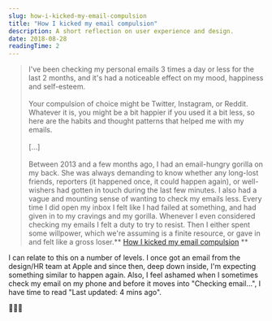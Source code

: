 ```yaml
---
slug: how-i-kicked-my-email-compulsion
title: "How I kicked my email compulsion"
description: A short reflection on user experience and design.
date: 2018-08-28
readingTime: 2
---
```


>I've been checking my personal emails 3 times a day or less for the last 2 months, and it's had a noticeable effect on my mood, happiness and self-esteem.<br /><br />
Your compulsion of choice might be Twitter, Instagram, or Reddit. Whatever it is, you might be a bit happier if you used it a bit less, so here are the habits and thought patterns that helped me with my emails.
<br /><br />
[…]
<br /><br />
Between 2013 and a few months ago, I had an email-hungry gorilla on my back. She was always demanding to know whether any long-lost friends, reporters (it happened once, it could happen again), or well-wishers had gotten in touch during the last few minutes. I also had a vague and mounting sense of wanting to check my emails less. Every time I did open my inbox I felt like I had failed at something, and had given in to my cravings and my gorilla. Whenever I even considered checking my emails I felt a duty to try to resist. Then I either spent some willpower, which we're assuming is a finite resource, or gave in and felt like a gross loser.** <a href="https://robertheaton.com/2018/08/20/how-i-kicked-my-email-compulsion/" target="_blank">How I kicked my email compulsion</a> **

I can relate to this on a number of levels. I once got an email from the design/HR team at Apple and since then, deep down inside, I'm expecting something similar to happen again. Also, I feel ashamed when I sometimes check my email on my phone and before it moves into "Checking email...", I have time to read "Last updated: 4 mins ago".

🤦🏻‍♂️